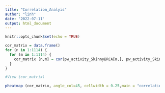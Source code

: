 ```yaml
---
title: "Correlation_Analyis"
author: "linh"
date: '2022-07-11'
output: html_document
---
```


```r
knitr::opts_chunk$set(echo = TRUE)
```


```r

cor_matrix = data.frame()
for (n in 1:1114) {
  for (m in 1:1114) {
    cor_matrix [n,m] = cor(pw_activity_SkinnyBRCA[n,], pw_activity_SkinnyBRCA[m,],  method = "pearson", use = "complete.obs")
  }
}

#View (cor_matrix)


```
```r

pheatmap (cor_matrix, angle_col=45, cellwidth = 0.25,main = "correlation heatmap for all pathways", width = 10, height = 10, fontsize = 8, fontsize_col = 1, fontsize_row = 1)



```


